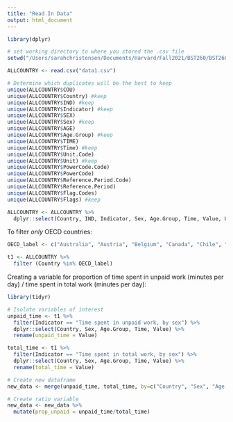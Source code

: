 ```yaml
---
title: "Read In Data"
output: html_document
---
```


```r
library(dplyr)

# set working directory to where you stored the .csv file
setwd("/Users/sarahchristensen/Documents/Harvard/Fall2021/BST260/BST260FinalProject") 

ALLCOUNTRY <- read.csv("data1.csv")

# Determine which duplicates will be the best to keep 
unique(ALLCOUNTRY$COU)
unique(ALLCOUNTRY$Country) #keep
unique(ALLCOUNTRY$IND) #keep
unique(ALLCOUNTRY$Indicator) #keep
unique(ALLCOUNTRY$SEX) 
unique(ALLCOUNTRY$Sex) #keep
unique(ALLCOUNTRY$AGE)
unique(ALLCOUNTRY$Age.Group) #keep
unique(ALLCOUNTRY$TIME)
unique(ALLCOUNTRY$Time) #keep
unique(ALLCOUNTRY$Unit.Code)
unique(ALLCOUNTRY$Unit) #keep
unique(ALLCOUNTRY$PowerCode.Code)
unique(ALLCOUNTRY$PowerCode)
unique(ALLCOUNTRY$Reference.Period.Code)
unique(ALLCOUNTRY$Reference.Period)
unique(ALLCOUNTRY$Flag.Codes)
unique(ALLCOUNTRY$Flags) #keep

ALLCOUNTRY <- ALLCOUNTRY %>% 
  dplyr::select(Country, IND, Indicator, Sex, Age.Group, Time, Value, Unit, Flags)
```

To filter *only* OECD countries:
```r
OECD_label <- c("Australia", "Austria", "Belgium", "Canada", "Chile", "Colombia", "Costa Rica", "Czech Republic", "Denmark", "Estonia", "Finland", "France", "Germany", "Greece", "Hungary", "Iceland", "Ireland", "Israel", "Italy", "Japan", "Korea", "Latvia", "Lithuania", "Luxembourg", "Mexico", "Netherlands", "New Zealand", "Norway", "Poland", "Portugal", "Slovak Republic", "Slovenia", "Spain", "Sweden", "Switzerland", "Turkey", "United Kingdom", "United States")

t1 <- ALLCOUNTRY %>%
  filter (Country %in% OECD_label)
```

Creating a variable for proportion of time spent in unpaid work (minutes per day) / time spent in total work (minutes per day):

```r
library(tidyr)

# Isolate variables of interest
unpaid_time <- t1 %>%
  filter(Indicator == "Time spent in unpaid work, by sex") %>%
  dplyr::select(Country, Sex, Age.Group, Time, Value) %>%
  rename(unpaid_time = Value)

total_time <- t1 %>%
  filter(Indicator == "Time spent in total work, by sex") %>%
  dplyr::select(Country, Sex, Age.Group, Time, Value) %>%
  rename(total_time = Value)

# Create new dataframe
new_data <- merge(unpaid_time, total_time, by=c("Country", "Sex", "Age.Group", "Time"))

# Create ratio variable
new_data <- new_data %>%
  mutate(prop_unpaid = unpaid_time/total_time)
```